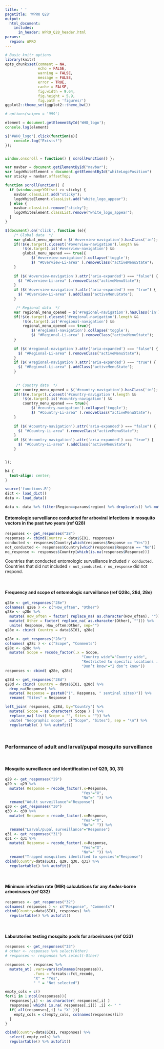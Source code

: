 ```yaml
---
title: ' '
pagetitle: 'WPRO Q28'
output:
  html_document:
    includes:
      in_header: WPRO_Q28_header.html
params:
  region: WPRO
---
```


```r
# Basic knitr options
library(knitr)
opts_chunk$set(comment = NA, 
               echo = FALSE,
               warning = FALSE, 
               message = FALSE, 
               error = TRUE, 
               cache = FALSE,
               fig.width = 9.64,
               fig.height = 5.9,
               fig.path = 'figures/')
ggplot2::theme_set(ggplot2::theme_bw())

# options(scipen = '999')
```


```js
element = document.getElementById('WHO_logo');
console.log(element)

$('#WHO_logo').click(function(e){
    console.log("Exists!")
});


window.onscroll = function() { scrollFunction() };

var navbar = document.getElementById("navbar");
var logoWhiteElement = document.getElementById("whiteLogoPosition")
var sticky = navbar.offsetTop;

function scrollFunction() {
  if (window.pageYOffset >= sticky) {
    navbar.classList.add("sticky");
    logoWhiteElement.classList.add("white_logo_appear");
  } else {
    navbar.classList.remove("sticky");
    logoWhiteElement.classList.remove("white_logo_appear");
  }
}

$(document).on('click', function (e){
    /* Global data  */
    var global_menu_opened = $('#overview-navigation').hasClass('in');
    if(!$(e.target).closest('#overview-navigation').length &&
        !$(e.target).is('#overview-navigation') &&
        global_menu_opened === true){
            $('#overview-navigation').collapse('toggle');
            $( "#Overview-Li-area" ).removeClass("activeMenuState");
    }
    
    if ($('#overview-navigation').attr('aria-expanded') === "false") {
      $( "#Overview-Li-area" ).removeClass("activeMenuState");
    }
    if ($('#overview-navigation').attr('aria-expanded') === "true") {
      $( "#Overview-Li-area" ).addClass("activeMenuState");
    }

     /* Regional data  */
    var regional_menu_opened = $('#regional-navigation').hasClass('in');
    if(!$(e.target).closest('#regional-navigation').length &&
        !$(e.target).is('#regional-navigation') &&
        regional_menu_opened === true){
            $('#regional-navigation').collapse('toggle');
            $( "#Regional-Li-area" ).removeClass("activeMenuState");
    }
    
    if ($('#regional-navigation').attr('aria-expanded') === "false") {
      $( "#Regional-Li-area" ).removeClass("activeMenuState");
    }
    if ($('#regional-navigation').attr('aria-expanded') === "true") {
      $( "#Regional-Li-area" ).addClass("activeMenuState");
    }
     
     
     /* Country data  */
    var country_menu_opened = $('#country-navigation').hasClass('in');
    if(!$(e.target).closest('#country-navigation').length &&
        !$(e.target).is('#country-navigation') &&
        country_menu_opened === true){
            $('#country-navigation').collapse('toggle');
            $( "#Country-Li-area" ).removeClass("activeMenuState");
    }
    
    if ($('#country-navigation').attr('aria-expanded') === "false") {
      $( "#Country-Li-area" ).removeClass("activeMenuState");
    }
    if ($('#country-navigation').attr('aria-expanded') === "true") {
      $( "#Country-Li-area" ).addClass("activeMenuState");
    }


});

```


```css
h4 {
  text-align: center;
}
```


```r
source('functions.R')
dict <- load_dict()
data <- load_data()
```


```r
data <- data %>% filter(Region==params$region) %>% droplevels() %>% mutate(SI01 = as.character(SI01)) %>% arrange( SI01 )
```

#### Entomologic surveillance conducted for arboviral infections in mosquito vectors in the past two years (ref Q28)

```r
responses <- get_responses("28")
responses <- cbind(Country = data$SI01, responses)
conducted <- responses$Country[which(responses$Response == "Yes")]
not_conducted <- responses$Country[which(responses$Response == "No")]
no_response <- responses$Country[which(is.na(responses$Response))]

```

Countries that conducted entomologic surveillance included `r conducted`. Countries that did not included
`r not_conducted`. `r no_response` did not respond. 

<br>
 
#### Frequency and scope of entomologic surveillance (ref Q28c, 28d, 28e)

```r
q28e <- get_responses("28e")
colnames( q28e ) <- c("How_often", "Other")
q28e <- q28e %>%
  mutate( How_often = factor( replace_na( as.character(How_often), ""))) %>%
  mutate( Other = factor( replace_na( as.character(Other), ""))) %>%
  unite( Response, How_often:Other, sep="") 
q28e <- cbind( Country = data$SI01, q28e)

q28c <- get_responses("28c")
colnames( q28c ) <- c("Scope", "Comments")
q28c <- q28c %>%
  mutate( Scope = recode_factor(.x = Scope,
                                   "Country wide"="Country wide",
                                   "Restricted to specific locations . Please specify where:"="Restricted to specific locations",
                                   "Don’t know"="I don’t know"))
responses <- cbind( q28e, q28c)

q28d <- get_responses("28d")
q28d <- cbind( Country = data$SI01, q28d) %>% 
  drop_na(Response) %>%
  mutate( Response = paste0("(", Response, " sentinel sites)")) %>%
  rename( "Sites" = Response )

left_join( responses, q28d, by="Country") %>%
  mutate( Scope = as.character( Scope ) ) %>%
  replace_na( list( Scope = "", Sites = "")) %>%
  unite( "Geographic scope", c("Scope", "Sites"), sep = "\n") %>%
  regulartable( ) %>% autofit()

```

<br>

### Performance of adult and larval/pupal mosquito surveillance

<br>

#### Mosquito surveillance and identification (ref Q29, 30, 31)

```r
q29 <- get_responses("29")
q29 <- q29 %>% 
  mutate( Response = recode_factor(.x=Response,
                                   "Yes"="X",
                                   "No"=" ")) %>%
  rename("Adult surveillance"="Response") 
q30 <- get_responses("30")
q30 <- q30 %>% 
  mutate( Response = recode_factor(.x=Response,
                                   "Yes"="X",
                                   "No"=" ")) %>%
  rename("Larval/pupal surveillance"="Response")
q31 <- get_responses("31")
q31 <- q31 %>% 
  mutate( Response = recode_factor(.x=Response,
                                   "Yes"="X",
                                   "No"=" ")) %>%
  rename("Trapped mosquitoes identified to species"="Response")
cbind(Country=data$SI01, q29, q30, q31) %>%
  regulartable() %>% autofit()

```

<br>
 
#### Minimum infection rate (MIR) calculations for any _Aedes_-borne arboviruses (ref Q32)

```r
responses <- get_responses("32")
colnames( responses ) <- c("Response", "Comments")
cbind(Country=data$SI01, responses) %>%
  regulartable() %>% autofit()
```

<br> 

#### Laboratories testing mosquito pools for arboviruses (ref Q33)

```r
responses <- get_responses("33") 
# other <- responses %>% select(Other)
# responses <- responses %>% select(-Other)

responses <- responses %>%
  mutate_at( .vars=vars(colnames(responses)),
             .funs = forcats::fct_recode,
             "X" = "Yes",
             " " = "Not selected") 

empty_cols = c()
for(i in 1:ncol(responses)){
  responses[,i] <- as.character( responses[,i] )
  responses[ which( is.na( responses[,i])) ,i] <- " "
  if( all(responses[,i] != "X" )){
    empty_cols = c(empty_cols, colnames(responses)[i])
  }
}

cbind(Country=data$SI01, responses) %>%
  select(-empty_cols) %>% 
  regulartable() %>% autofit()

```
